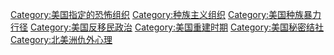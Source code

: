{{Commonscat|Ku Klux Klan}}

[[Category:美国指定的恐怖组织|Category:美国指定的恐怖组织]]
[[Category:种族主义组织|Category:种族主义组织]]
[[Category:美国种族暴力行径|Category:美国种族暴力行径]]
[[Category:美国反移民政治|Category:美国反移民政治]]
[[Category:美国重建时期|Category:美国重建时期]]
[[Category:美国秘密结社|Category:美国秘密结社]]
[[Category:北美洲仇外心理|Category:北美洲仇外心理]]